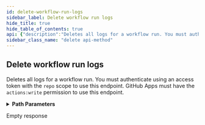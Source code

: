 ```yaml
---
id: delete-workflow-run-logs
sidebar_label: Delete workflow run logs
hide_title: true
hide_table_of_contents: true
api: {"description":"Deletes all logs for a workflow run. You must authenticate using an access token with the `repo` scope to use this endpoint. GitHub Apps must have the `actions:write` permission to use this endpoint.","externalDocs":{"description":"API method documentation","url":"https://docs.github.com/rest/reference/actions#delete-workflow-run-logs"},"operationId":"actions/delete-workflow-run-logs","parameters":[{"in":"path","name":"owner","required":true,"schema":{"type":"string"}},{"in":"path","name":"repo","required":true,"schema":{"type":"string"}},{"description":"The id of the workflow run","in":"path","name":"run_id","required":true,"schema":{"type":"integer"}}],"responses":{"204":{"description":"Empty response"}},"tags":["actions"],"x-github":{"category":"actions","enabledForGitHubApps":true,"githubCloudOnly":false,"previews":[],"subcategory":"workflow-runs"},"method":"delete","path":"/repos/{owner}/{repo}/actions/runs/{run_id}/logs","servers":[{"url":"https://api.github.com"}],"info":{"contact":{"name":"Support","url":"https://support.github.com/contact"},"description":"GitHub's v3 REST API.","license":{"name":"MIT","url":"https://spdx.org/licenses/MIT"},"termsOfService":"https://docs.github.com/articles/github-terms-of-service","title":"GitHub v3 REST API","version":"1.1.4","x-apisguru-categories":["collaboration","developer_tools"],"x-logo":{"url":"https://twitter.com/github/profile_image?size=original"},"x-origin":[{"format":"openapi","url":"https://raw.githubusercontent.com/github/rest-api-description/main/descriptions/api.github.com/api.github.com.json","version":"3.0"}],"x-providerName":"github.com"},"postman":{"name":"Delete workflow run logs","description":{"content":"Deletes all logs for a workflow run. You must authenticate using an access token with the `repo` scope to use this endpoint. GitHub Apps must have the `actions:write` permission to use this endpoint.","type":"text/plain"},"url":{"path":["repos",":owner",":repo","actions","runs",":run_id","logs"],"host":["{{baseUrl}}"],"query":[],"variable":[{"disabled":false,"description":{"content":"(Required) ","type":"text/plain"},"type":"any","value":"","key":"owner"},{"disabled":false,"description":{"content":"(Required) ","type":"text/plain"},"type":"any","value":"","key":"repo"},{"disabled":false,"description":{"content":"(Required) The id of the workflow run","type":"text/plain"},"type":"any","value":"","key":"run_id"}]},"method":"DELETE"}}
sidebar_class_name: "delete api-method"
---
```



## Delete workflow run logs



Deletes all logs for a workflow run. You must authenticate using an access token with the `repo` scope to use this endpoint. GitHub Apps must have the `actions:write` permission to use this endpoint.

<details style={{"marginBottom":"1rem"}}><summary style={{}}><strong>Path Parameters</strong></summary><div><ul><ParamsItem className={"paramsItem"} param={{"in":"path","name":"owner","required":true,"schema":{"type":"string"}}}></ParamsItem><ParamsItem className={"paramsItem"} param={{"in":"path","name":"repo","required":true,"schema":{"type":"string"}}}></ParamsItem><ParamsItem className={"paramsItem"} param={{"description":"The id of the workflow run","in":"path","name":"run_id","required":true,"schema":{"type":"integer"}}}></ParamsItem></ul></div></details><div><ApiTabs><TabItem label={"204"} value={"204"}><div>

Empty response

</div><div></div></TabItem></ApiTabs></div>
      
